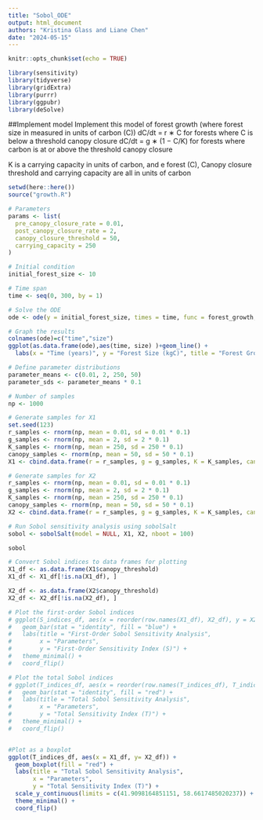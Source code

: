 ```yaml
---
title: "Sobol_ODE"
output: html_document
authors: "Kristina Glass and Liane Chen"
date: "2024-05-15"
---
```


```r
knitr::opts_chunk$set(echo = TRUE)

library(sensitivity)
library(tidyverse)
library(gridExtra)
library(purrr)
library(ggpubr)
library(deSolve)
```

##Implement model
Implement this model of forest growth (where forest size in measured in units of carbon (C))
  dC/dt = r ∗ C for forests where C is below a threshold canopy closure
  dC/dt = g ∗ (1 − C/K) for forests where carbon is at or above the threshold canopy closure

K is a carrying capacity in units of carbon, and e forest (C), Canopy closure threshold and carrying capacity are all in units of carbon

```r
setwd(here::here()) 
source("growth.R")
```


```r
# Parameters
params <- list(
  pre_canopy_closure_rate = 0.01,
  post_canopy_closure_rate = 2,
  canopy_closure_threshold = 50,
  carrying_capacity = 250
)

# Initial condition
initial_forest_size <- 10

# Time span
time <- seq(0, 300, by = 1)

# Solve the ODE
ode <- ode(y = initial_forest_size, times = time, func = forest_growth, parms = params)

```


```r
# Graph the results
colnames(ode)=c("time","size")
ggplot(as.data.frame(ode),aes(time, size) )+geom_line() +
  labs(x = "Time (years)", y = "Forest Size (kgC)", title = "Forest Growth Model")
```


```r
# Define parameter distributions
parameter_means <- c(0.01, 2, 250, 50)
parameter_sds <- parameter_means * 0.1

# Number of samples
np <- 1000

# Generate samples for X1
set.seed(123)
r_samples <- rnorm(np, mean = 0.01, sd = 0.01 * 0.1)
g_samples <- rnorm(np, mean = 2, sd = 2 * 0.1)
K_samples <- rnorm(np, mean = 250, sd = 250 * 0.1)
canopy_samples <- rnorm(np, mean = 50, sd = 50 * 0.1)
X1 <- cbind.data.frame(r = r_samples, g = g_samples, K = K_samples, canopy_threshold = canopy_samples)

# Generate samples for X2
r_samples <- rnorm(np, mean = 0.01, sd = 0.01 * 0.1)
g_samples <- rnorm(np, mean = 2, sd = 2 * 0.1)
K_samples <- rnorm(np, mean = 250, sd = 250 * 0.1)
canopy_samples <- rnorm(np, mean = 50, sd = 50 * 0.1)
X2 <- cbind.data.frame(r = r_samples, g = g_samples, K = K_samples, canopy_threshold = canopy_samples)
```


```r
# Run Sobol sensitivity analysis using sobolSalt
sobol <- sobolSalt(model = NULL, X1, X2, nboot = 100)

sobol
```


```r

# Convert Sobol indices to data frames for plotting
X1_df <- as.data.frame(X1$canopy_threshold)
X1_df <- X1_df[!is.na(X1_df), ]

X2_df <- as.data.frame(X2$canopy_threshold)
X2_df <- X2_df[!is.na(X2_df), ]

# Plot the first-order Sobol indices
# ggplot(S_indices_df, aes(x = reorder(row.names(X1_df), X2_df), y = X2_df)) +
#   geom_bar(stat = "identity", fill = "blue") +
#   labs(title = "First-Order Sobol Sensitivity Analysis",
#        x = "Parameters",
#        y = "First-Order Sensitivity Index (S)") +
#   theme_minimal() +
#   coord_flip()

# Plot the total Sobol indices
# ggplot(T_indices_df, aes(x = reorder(row.names(T_indices_df), T_indices_df), y = T_indices_df)) +
#   geom_bar(stat = "identity", fill = "red") +
#   labs(title = "Total Sobol Sensitivity Analysis",
#        x = "Parameters",
#        y = "Total Sensitivity Index (T)") +
#   theme_minimal() +
#   coord_flip()


#Plot as a boxplot 
ggplot(T_indices_df, aes(x = X1_df, y= X2_df)) +
  geom_boxplot(fill = "red") +
  labs(title = "Total Sobol Sensitivity Analysis",
       x = "Parameters",
       y = "Total Sensitivity Index (T)") +
  scale_y_continuous(limits = c(41.9098164851151, 58.6617485020237)) +
  theme_minimal() +
  coord_flip()


```


```r

```

